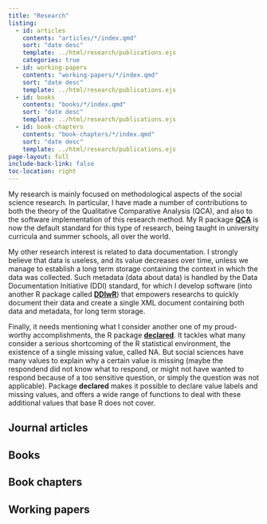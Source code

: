 ```yaml
---
title: "Research"
listing:
  - id: articles
    contents: "articles/*/index.qmd"
    sort: "date desc"
    template: ../html/research/publications.ejs
    categories: true
  - id: working-papers
    contents: "working-papers/*/index.qmd"
    sort: "date desc"
    template: ../html/research/publications.ejs
  - id: books
    contents: "books/*/index.qmd"
    sort: "date desc"
    template: ../html/research/publications.ejs
  - id: book-chapters
    contents: "book-chapters/*/index.qmd"
    sort: "date desc"
    template: ../html/research/publications.ejs
page-layout: full
include-back-link: false
toc-location: right
---
```


My research is mainly focused on methodological aspects of the social science research. In particular, I have made a number of contributions to both the theory of the Qualitative Comparative Analysis (QCA), and also to the software implementation of this research method. My R package [**QCA**](https://cran.r-project.org/web/packages/QCA/index.html) is now the default standard for this type of research, being taught in university curricula and summer schools, all over the world.

My other research interest is related to data documentation. I strongly believe that data is useless, and its value decreases over time, unless we manage to establish a long term storage containing the context in which the data was collected. Such metadata (data about data) is handled by the Data Documentation Initiative (DDI) standard, for which I develop software (into another R package called [**DDIwR**](https://cran.r-project.org/web/packages/DDIwR/index.html)) that empowers researchs to quickly document their data and create a single XML document containing both data and metadata, for long term storage.

Finally, it needs mentioning what I consider another one of my proud-worthy accomplishments, the R package [**declared**](https://cran.r-project.org/web/packages/declared/index.html). It tackles what many consider a serious shortcoming of the R statistical environment, the existence of a single missing value, called NA. But social sciences have many values to explain why a certain value is missing (maybe the respondend did not know what to respond, or might not have wanted to respond because of a too sensitive question, or simply the question was not applicable). Package **declared** makes it possible to declare value labels and missing values, and offers a wide range of functions to deal with these additional values that base R does not cover.

## Journal articles

::: {#articles}
:::

## Books

::: {#books}
:::

## Book chapters

::: {#book-chapters}
:::

## Working papers

::: {#working-papers}
:::

